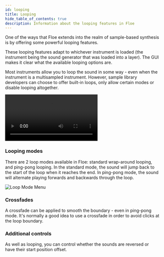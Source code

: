 ```yaml
---
id: looping
title: Looping
hide_table_of_contents: true
description: Information about the looping features in Floe
---
```


<!--
SPDX-FileCopyrightText: 2025 Sam Windell
SPDX-License-Identifier: CC-BY-SA-4.0
-->

One of the ways that Floe extends into the realm of sample-based synthesis is by offering some powerful looping features.

These looping features adapt to whichever instrument is loaded (the instrument being the sound generator that was loaded into a layer). The GUI makes it clear what the available looping options are. 

Most instruments allow you to loop the sound in some way - even when the instrument is a multisampled instrument. However, sample library developers can choose to offer built-in loops, only allow certain modes or disable looping altogether.


<video width="60%" controls>
  <source src="/images/loop-controls.mp4" type="video/mp4" />
  Your browser does not support the video tag.
</video>

### Looping modes

There are 2 loop modes available in Floe: standard wrap-around looping, and ping-pong looping. In the standard mode, the sound will jump back to the start of the loop when it reaches the end. In ping-pong mode, the sound will alternate playing forwards and backwards through the loop. 

![Loop Mode Menu](/images/loop-mode-menu.png)

### Crossfades

A crossfade can be applied to smooth the boundary - even in ping-pong mode. It's normally a good idea to use a crossfade in order to avoid clicks at the loop boundary.

### Additional controls

As well as looping, you can control whether the sounds are reversed or have their start position offset.

